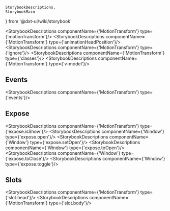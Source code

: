     StorybookDescriptions,
    StorybookMain
} from '@dxt-ui/wiki/storybook'


[//]: # (:documentation-import [!] System label / Системная метка)
[//]: # (:documentation-import [!] System label / Системная метка)

<Meta of={MotionTransform}/>
<StorybookMain
    name={MotionTransformWikiStorybook.getName()}
    description={MotionTransformWikiStorybook.getDescription()}
    story={MotionTransform.MotionTransform}
/>

[//]: # (:documentation-body [!] System label / Системная метка)

<StorybookDescriptions componentName={'MotionTransform'} type={'motionTransform'}/>
<StorybookDescriptions componentName={'MotionTransform'} type={'animationHeadPosition'}/>
<Canvas of={MotionTransform.MotionTransformAnimationHeadPosition}/>
<StorybookDescriptions componentName={'MotionTransform'} type={'ignore'}/>
<Canvas of={MotionTransform.MotionTransformIgnore}/>
<StorybookDescriptions componentName={'MotionTransform'} type={'classes'}/>
<StorybookDescriptions componentName={'MotionTransform'} type={'v-model'}/>
<Canvas of={MotionTransform.MotionTransformVModel}/>
    
[//]: # (:documentation-body [!] System label / Системная метка)

[//]: # (:documentation-events [!] System label / Системная метка)
## Events

<StorybookDescriptions componentName={'MotionTransform'} type={'events'}/>
    
[//]: # (:documentation-events [!] System label / Системная метка)

[//]: # (:documentation-expose [!] System label / Системная метка)
## Expose

<StorybookDescriptions componentName={'MotionTransform'} type={'expose.isShow'}/>
<StorybookDescriptions componentName={'Window'} type={'expose.open'}/>
<StorybookDescriptions componentName={'Window'} type={'expose.setOpen'}/>
<StorybookDescriptions componentName={'Window'} type={'expose.toOpen'}/>
<StorybookDescriptions componentName={'Window'} type={'expose.toClose'}/>
<StorybookDescriptions componentName={'Window'} type={'expose.toggle'}/>
    
[//]: # (:documentation-expose [!] System label / Системная метка)

[//]: # (:documentation-slots [!] System label / Системная метка)
## Slots

<StorybookDescriptions componentName={'MotionTransform'} type={'slot.head'}/>
<StorybookDescriptions componentName={'MotionTransform'} type={'slot.body'}/>
    
[//]: # (:documentation-slots [!] System label / Системная метка)

